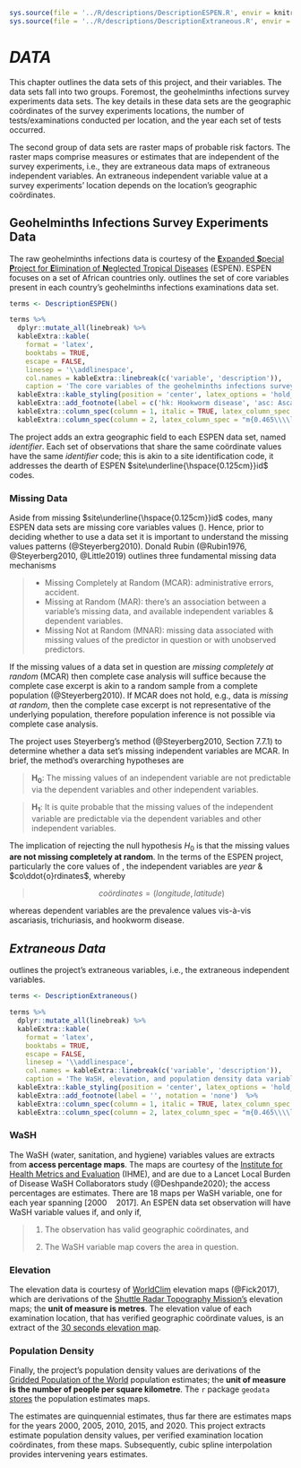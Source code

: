 
```r
sys.source(file = '../R/descriptions/DescriptionESPEN.R', envir = knitr::knit_global())
sys.source(file = '../R/descriptions/DescriptionExtraneous.R', envir = knitr::knit_global())
```

# *DATA* \label{chapter:data}

This chapter outlines the data sets of this project, and their variables.  The data sets fall into two groups.  Foremost, the geohelminths infections survey experiments data sets.  The key details in these data sets are the geographic co&ouml;rdinates of the survey experiments locations, the number of tests/examinations conducted per location, and the year each set of tests occurred.

The second group of data sets are raster maps of probable risk factors.  The raster maps comprise measures or estimates that are independent of the survey experiments, i.e., they are extraneous data maps of extraneous independent variables.  An extraneous independent variable value at a survey experiments' location depends on the location's geographic co&ouml;rdinates.

## Geohelminths Infections Survey Experiments Data

The raw geohelminths infections data is courtesy of the [**E**xpanded **S**pecial **P**roject for **E**limination of **N**eglected Tropical Diseases](https://espen.afro.who.int) (ESPEN).  ESPEN focuses on a set of African countries only.  \cref{tab:T0002} outlines the set of core variables present in each country's geohelminths infections examinations data set.

```r

terms <- DescriptionESPEN()

terms %>%
  dplyr::mutate_all(linebreak) %>%
  kableExtra::kable(
    format = 'latex',
    booktabs = TRUE,
    escape = FALSE,
    linesep = '\\addlinespace',
    col.names = kableExtra::linebreak(c('variable', 'description')),
    caption = 'The core variables of the geohelminths infections survey experiments data sets. Data Source: \\href{https://espen.afro.who.int}{ESPEN} (Expanded Special Project for Elimination of Neglected Tropical Diseases)') %>%
  kableExtra::kable_styling(position = 'center', latex_options = 'hold_position', font_size = 7, full_width = FALSE) %>%
  kableExtra::add_footnote(label = c('hk: Hookworm disease', 'asc: Ascariasis', 'tt: Trichuriasis'), notation = 'number')  %>%
  kableExtra::column_spec(column = 1, italic = TRUE, latex_column_spec = "l") %>%
  kableExtra::column_spec(column = 2, latex_column_spec = "m{0.465\\\\linewidth}l", latex_valign = 'm')

```

The project adds an extra geographic field to each ESPEN data set, named $identifier$.  Each set of observations that share the same co&ouml;rdinate values have the same $identifier$ code; this is akin to a site identification code, it addresses the dearth of ESPEN $site\underline{\hspace{0.125cm}}id$ codes.

### Missing Data

Aside from missing $site\underline{\hspace{0.125cm}}id$ codes, many ESPEN data sets are missing core variables values (\cref{tab:T0002}).  Hence, prior to deciding whether to use a data set it is important to understand the missing values patterns (@Steyerberg2010). Donald Rubin (@Rubin1976, @Steyerberg2010, @Little2019) outlines three fundamental missing data mechanisms

> * Missing Completely at Random (MCAR): administrative errors, accident.
> * Missing at Random (MAR): there's an association between a variable's missing data, and available independent variables & dependent variables.
> * Missing Not at Random (MNAR): missing data associated with missing values of the predictor in question or with unobserved predictors.

\noindent If the missing values of a data set in question are *missing completely at random* (MCAR) then complete case analysis will suffice because the complete case excerpt is akin to a random sample from a complete population (@Steyerberg2010).  If MCAR does not hold, e.g., data is *missing at random*, then the complete case excerpt is not representative of the underlying population, therefore population inference is not possible via complete case analysis.

\vspace{10pt}

The project uses Steyerberg's method (@Steyerberg2010, Section 7.7.1) to determine whether a data set's missing independent variables are MCAR.  In brief, the method's overarching hypotheses are

> $\mathbf{H_{0}}$: The missing values of an independent variable are not predictable via the dependent variables and other independent variables.

> $\mathbf{H_{1}}$: It is quite probable that the missing values of the independent variable are predictable via the dependent variables and other independent variables.

\noindent The implication of rejecting the null hypothesis $H_{0}$ is that the missing values **are not missing completely at random**.  In the terms of the ESPEN project, particularly the core values of \cref{tab:T0002}, the independent variables are $year$ & $co\ddot{o}rdinates$, whereby

> $$\textit{co\"{o}rdinates} = (\textit{longitude}, \textit{latitude})$$

\noindent whereas dependent variables are the prevalence values vis-&agrave;-vis ascariasis, trichuriasis, and hookworm disease.

\vspace{20pt}

## *Extraneous Data*

\cref{tab:T0003} outlines the project's extraneous variables, i.e., the extraneous independent variables.


```r

terms <- DescriptionExtraneous()

terms %>%
  dplyr::mutate_all(linebreak) %>%
  kableExtra::kable(
    format = 'latex',
    booktabs = TRUE,
    escape = FALSE,
    linesep = '\\addlinespace',
    col.names = kableExtra::linebreak(c('variable', 'description')),
    caption = 'The WaSH, elevation, and population density data variables.') %>%
  kableExtra::kable_styling(position = 'center', latex_options = 'hold_position', font_size = 7, full_width = FALSE) %>%
  kableExtra::add_footnote(label = '', notation = 'none')  %>%
  kableExtra::column_spec(column = 1, italic = TRUE, latex_column_spec = "l") %>%
  kableExtra::column_spec(column = 2, latex_column_spec = "m{0.465\\\\linewidth}l", latex_valign = 'm')

```



### WaSH

The WaSH (water, sanitation, and hygiene) variables values are extracts from **access percentage maps**.  The maps are courtesy of the [Institute for Health Metrics and Evaluation](https://cloud.ihme.washington.edu/s/bkH2X2tFQMejMxy) (IHME), and are due to a Lancet Local Burden of Disease WaSH Collaborators study (@Deshpande2020); the access percentages are estimates.  There are $18$ maps per WaSH variable, one for each year spanning $[2000 \quad 2017]$.  An ESPEN data set observation will have WaSH variable values if, and only if,

> 1. The observation has valid geographic co&ouml;rdinates, and
>
> 2. The WaSH variable map covers the area in question.

\vspace{10pt}

### Elevation

The elevation data is courtesy of [WorldClim](https://worldclim.org/data/worldclim21.html) elevation maps (@Fick2017), which are derivations of the [Shuttle Radar Topography Mission's](https://lpdaac.usgs.gov/products/srtmgl1v003/) elevation maps; the **unit of measure is metres**.  The elevation value of each examination location, that has verified geographic co&ouml;rdinate values, is an extract of the [$30$ seconds elevation map](https://biogeo.ucdavis.edu/data/worldclim/v2.1/base/wc2.1_30s_elev.zip).


### Population Density

Finally, the project's population density values are derivations of the [Gridded Population of the World](https://sedac.ciesin.columbia.edu/data/collection/gpw-v4) population estimates; the **unit of measure is the number of people per square kilometre**.  The `r` package `geodata` [stores](https://geodata.ucdavis.edu/geodata/pop/) the population estimates maps.

The estimates are quinquennial estimates, thus far there are estimates maps for the years $2000$, $2005$, $2010$, $2015$, and $2020$.  This project extracts estimate population density values, per verified examination location co&ouml;rdinates, from these maps.  Subsequently, cubic spline interpolation provides intervening years estimates.









